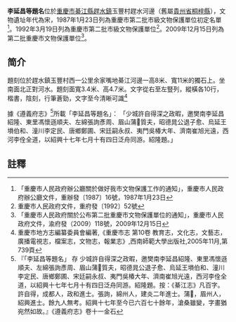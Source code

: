 {{CJK-New-Char|24A70|block=B}}
{{msg:重慶市文物保護單位
|名稱 = 南宋李紹龍（隆）題記
|編號 = 65
|圖片 = 
|級別 = 3
|分類 = 
|時代 = 宋
|地点 = [[綦江縣|綦江縣]][[趕水鎮|趕水鎮]]
|坐標 = 
|登錄 = 1987年1月23日
}}
{{msg:重慶市文物保護單位
|名稱 = 李紹隆題記
|編號 = 82
|圖片 = 
|級別 = 4
|分類 = 
|時代 = 宋
|地点 = [[綦江縣|綦江縣]][[趕水鎮|趕水鎮]]
|坐標 = 
|登錄 = 1992年3月19日
}}
{{msg:重慶市文物保護單位
|名稱 = 李紹隆題記
|編號 = 93
|圖片 = 
|級別 = 6
|分類 = 
|時代 = 宋代
|地点 = [[綦江縣|綦江縣]][[趕水鎮|趕水鎮]]玉豐村趕水河邊
|坐標 = 
|登錄 = 2009年12月15日
}}
'''李延昌等題名'''位於[[重慶市|重慶市]][[綦江縣|綦江縣]][[趕水鎮|趕水鎮]]玉豐村趕水河邊（舊屬[[貴州省|貴州省]][[桐梓縣|桐梓縣]]），文物遺址年代為宋，1987年1月23日列為重慶市第二批市級文物保護單位初定名單<ref>「重慶市人民政府辦公廳關於做好我市文物保護工作的通知」，重慶市人民政府辦公廳文件，重辦發〔1987〕16號，1987年1月23日</ref>。1992年3月19日列為重慶市第二批市級文物保護單位<ref>重慶市人民政府文件，重府發〔1992〕52號</ref>。2009年12月15日列為第二批重慶市文物保護單位<ref>「重慶市人民政府關於公布第二批重慶市文物保護單位的通知」，重慶市人民政府文件，渝府發（2009）118號，2009年12月15日</ref>。

== 简介 ==
題刻位於趕水鎮玉豐村西一公里余家嘴地綦江河邊一高8米、寬11米的獨石上。坐南面北正對河水。題刻面寬3.4米、高4.7米。文字從右至左豎列，縱橫各10行，楷書，陰刻，行筆蒼勁，文字至今清晰可識<ref>重慶市地方志編纂委員會編著,《重慶市志 第10卷 教育志，文化志，文藝志，廣播電視志，檔案志，文物志，報業志》,西南師範大學出版社,2005年11月,第739頁</ref>

據《遵義府志》<ref>『「李延昌等題名」 存 少城許自得深之政暇，邀樊南李延昌紹隆、東里馮懷遜順夫、左綿張詢彥周、眉山蒲𤩰質夫，昭德晁公退子愈、烏延王塤伯和、潼川李定民、唐鄉鄭圃、宋廷嗣永叔、夷門吳椿大年、濟南崔旭光遠，西河李佺全道，以紹興十七年七月十有四日泛舟同游。紹隆題。按：《綦江志》凡百字。許自得，成都人，政和進士。張詢，綿州人，建炎二年進士。蒲𤩰，眉州人，紹興進士。餘九人無考。紹興十七年至今已六百七十餘年，滄桑雖變，字畫猶宛然如故。』《遵義府志》卷十一金石</ref>所載「李延昌等題名」： 「少城許自得深之政暇，邀樊南李延昌紹隆、東里馮懷遜順夫、左綿張詢彥周、眉山蒲𤩰質夫，昭德晁公退子愈、烏延王塤伯和、潼川李定民、唐鄉鄭圃、宋廷嗣永叔、夷門吳椿大年、濟南崔旭光遠，西河李佺全道，以紹興十七年七月十有四日泛舟同游。紹隆題。」
== 註釋 ==
{{reflist}}